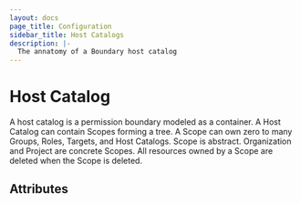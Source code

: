 ```yaml
---
layout: docs
page_title: Configuration
sidebar_title: Host Catalogs
description: |-
  The annatomy of a Boundary host catalog
---
```


# Host Catalog

A host catalog is a permission boundary modeled as a container.
A Host Catalog can contain Scopes forming a tree.
A Scope can own zero to many
Groups,
Roles,
Targets,
and Host Catalogs.
Scope is abstract.
Organization and Project are concrete Scopes.
All resources owned by a Scope are deleted when the Scope is deleted.

## Attributes
